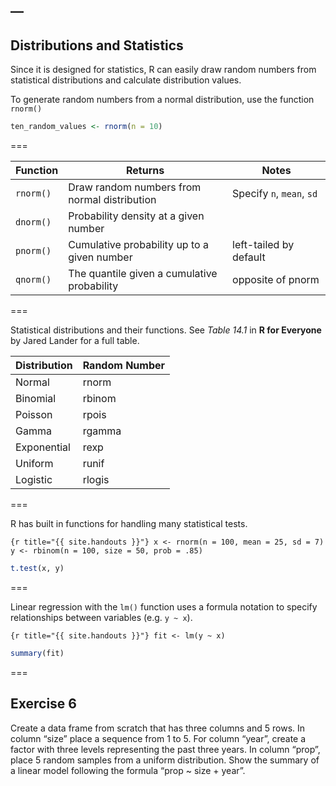 ---
---

## Distributions and Statistics

Since it is designed for statistics, R can easily draw random numbers from statistical distributions and calculate distribution values. 

To generate random numbers from a normal distribution, use the function `rnorm()`

```r
ten_random_values <- rnorm(n = 10)
```

===

| Function  | Returns                                      | Notes                     |
|-----------+----------------------------------------------+---------------------------|
| `rnorm()` | Draw random numbers from normal distribution | Specify `n`, `mean`, `sd` |
| `dnorm()` | Probability density at a given number        |                           |
| `pnorm()` | Cumulative probability up to a given number  | left-tailed by default    |
| `qnorm()` | The quantile given a cumulative probability  | opposite of pnorm         |

===

Statistical distributions and their functions.
See *Table 14.1* in **R for Everyone** by Jared Lander for a full table.

| Distribution | Random Number |
|--------------+---------------|
| Normal       | rnorm         |
| Binomial     | rbinom        |
| Poisson      | rpois         |
| Gamma        | rgamma        |
| Exponential  | rexp          |
| Uniform      | runif         |
| Logistic     | rlogis        |

===

R has built in functions for handling many statistical tests. 

```{r title="{{ site.handouts }}"}
x <- rnorm(n = 100, mean = 25, sd = 7)
y <- rbinom(n = 100, size = 50, prob = .85)
```

```r
t.test(x, y)
```

===

Linear regression with the `lm()` function uses a formula notation to specify relationships between variables (e.g. `y ~ x`).

```{r title="{{ site.handouts }}"}
fit <- lm(y ~ x)
```

```r
summary(fit)
```

===

## Exercise 6

Create a data frame from scratch that has three columns and 5 rows. In column "size" place a sequence from 1 to 5. For column "year", create a factor with three levels representing the past three years. In column "prop", place 5 random samples from a uniform distribution. Show the summary of a linear model following the formula "prop ~ size + year".
